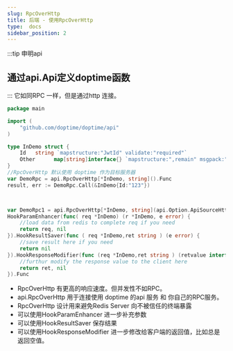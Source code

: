 ```yaml
---
slug: RpcOverHttp
title: 后端 - 使用RpcOverHttp
type:  docs
sidebar_position: 2
---
```



:::tip 申明api
## **通过api.Api定义doptime函数**
::: 
 它如同RPC 一样，但是通过http 连接。  
```go   title="main.go"
package main

import (
	"github.com/doptime/doptime/api"
)

type InDemo struct {
	Id   string `mapstructure:"JwtId" validate:"required"`
	Other      map[string]interface{} `mapstructure:",remain" msgpack:"-" `
}
//RpcOverHttp 默认使用 doptime 作为目标服务器
var DemoRpc = api.RpcOverHttp[*InDemo, string]().Func
result, err := DemoRpc.Call(&InDemo{Id:"123"})



var DemoRpc1 = api.RpcOverHttp[*InDemo, string](api.Option.ApiSourceHttp("HttpRPCName")).
HookParamEnhancer(func( req *InDemo) (r *InDemo, e error) {
	//load data from redis to complete req if you need
	return req, nil
}).HookResultSaver(func ( req *InDemo,ret string ) (e error) {
	//save result here if you need 	
	return nil
}).HookResponseModifier(func (req *InDemo,ret string ) (retvalue interface{},e error) {
	//furthur modify the response value to the client here
	return ret, nil
}).Func


```
- RpcOverHttp 有更高的响应速度。但并发性不如RPC。
- api.RpcOverHttp 用于连接使用 doptime 的api 服务 和 你自己的RPC服务。
- RpcOverHttp 设计用来避免Redis Server 向不被信任的终端暴露
- 可以使用HookParamEnhancer 进一步补充参数
- 可以使用HookResultSaver 保存结果
- 可以使用HookResponseModifier 进一步修改给客户端的返回值，比如总是返回空值。